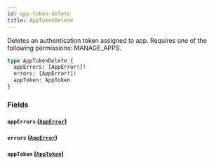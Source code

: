 ```yaml
---
id: app-token-delete
title: AppTokenDelete
---
```



Deletes an authentication token assigned to app. Requires one of the following permissions: MANAGE_APPS.

```graphql
type AppTokenDelete {
  appErrors: [AppError!]!
  errors: [AppError!]!
  appToken: AppToken
}
```


### Fields

#### `appErrors` ([`AppError`](../../../developer/api-reference/objects/app-error))




#### `errors` ([`AppError`](../../../developer/api-reference/objects/app-error))




#### `appToken` ([`AppToken`](../../../developer/api-reference/objects/app-token))






